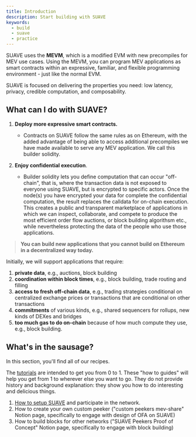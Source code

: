 ```yaml
---
title: Introduction
description: Start building with SUAVE
keywords:
  - build
  - suave
  - practice
---
```


SUAVE uses the **MEVM**, which is a modified EVM with new precompiles for MEV use cases. Using the MEVM, you can program MEV applications as smart contracts within an expressive, familiar, and flexible programming environment - just like the normal EVM. 

SUAVE is focused on delivering the properties you need: low latency, privacy, credible computation, and composability.

## What can I do with SUAVE?

1. **Deploy more expressive smart contracts.** 
    - Contracts on SUAVE follow the same rules as on Ethereum, with the added advantage of being able to access additional precompiles we have made available to serve any MEV application. We call this builder solidity.

2. **Enjoy confidential execution**. 
    - Builder solidity lets you define computation that can occur "off-chain", that is, where the transaction data is not exposed to everyone using SUAVE, but is encrypted to specific actors. Once the node(s) you have encrypted your data for complete the confidential computation, the result replaces the calldata for on-chain execution. This creates a public and transparent marketplace of applications in which we can inspect, collaborate, and compete to produce the most efficient order flow auctions, or block building algorithsm etc., while nevertheless protecting the data of the people who use those applications.

> **You can build new applications that you cannot build on Ethereum in a decentralized way today.**  

Initially, we will support applications that require:

1. **private data**, e.g., auctions, block building
2. **coordination within block times**, e.g., block building, trade routing and filling
3. **access to fresh off-chain data**, e.g., trading strategies conditional on centralized exchange prices or transactions that are conditional on other transactions
4. **commitments** of various kinds, e.g., shared sequencers for rollups, new kinds of DEXes and bridges
5. **too much gas to do on-chain** because of how much compute they use, e.g., block building.

## What's in the sausage?

In this section, you'll find all of our recipes. 

The [tutorials](/tutorials/index) are intended to get you from 0 to 1. These "how to guides" will help you get from 1 to wherever else you want to go. They do not provide history and background explanation: they show you how to do interesting and delicious things. 

1. [How to setup SUAVE](/how-to/setup-suave) and participate in the network.
2. How to create your own custom peeker ("custom peekers mev-share" Notion page, specifically to engage with design of OFA on SUAVE)
3. How to build blocks for other networks ("SUAVE Peekers Proof of Concept" Notion page, specifically to engage with block building)